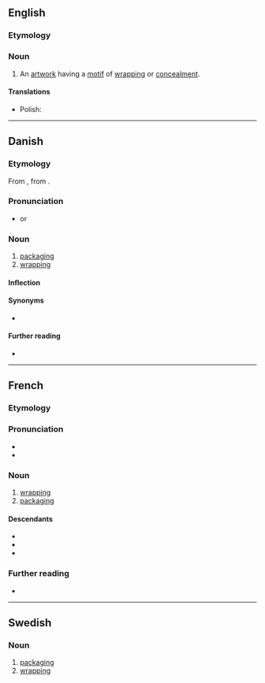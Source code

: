 ==English==

===Etymology===
{{bor|en|fr|emballage||wrapping, packaging}}

===Noun===
{{en-noun}}

# {{lb|en|art}} An [[artwork]] having a [[motif]] of [[wrap]]ping or [[concealment]].

====Translations====
{{trans-top}}
{{trans-mid}}
* Polish: {{t|pl|ambalaż|m}}
{{trans-bottom}}

----

==Danish==

===Etymology===
From {{suffix|da|emballere|age|gloss1=to pack, wrap up}}, from {{der|da|fr|emballage}}.

===Pronunciation===
* {{IPA|da|/ambalaːsjə/|[ɑmb̥aˈlæːɕə]}} or {{IPA|da|/ɛmbalaːsjə/|[ɛmb̥aˈlæːɕə]}}

===Noun===
{{da-noun|n|r}}

# [[packaging]] {{gloss|the materials used to pack something}}
# [[wrapping]] {{gloss|the material in which something is wrapped}}

====Inflection====
{{da-noun-infl|n|r}}

====Synonyms====
* {{l|da|emballering}}

====Further reading====
* {{pedia|lang=da}}

----

==French==

===Etymology===
{{af|fr|emballer|-age}}

===Pronunciation===
* {{fr-IPA}}
* {{audio|fr|LL-Q150 (fra)-Lepticed7-emballage.wav|Audio}}

===Noun===
{{fr-noun|m}}

# [[wrapping]] {{gloss|action of wrapping something up}}
# [[packaging]] {{gloss|materials used for wrapping}}

====Descendants====
* {{desc|en|emballage|bor=1}}
* {{desc|el|αμπαλάζ|bor=1}}
* {{desc|tr|ambalaj|bor=1}}

===Further reading===
* {{R:TLFi}}

----

==Swedish==

===Noun===
{{sv-noun|n|}}

# [[packaging]] {{gloss|the materials used to pack something}}
# [[wrapping]] {{gloss|the material in which something is wrapped}}